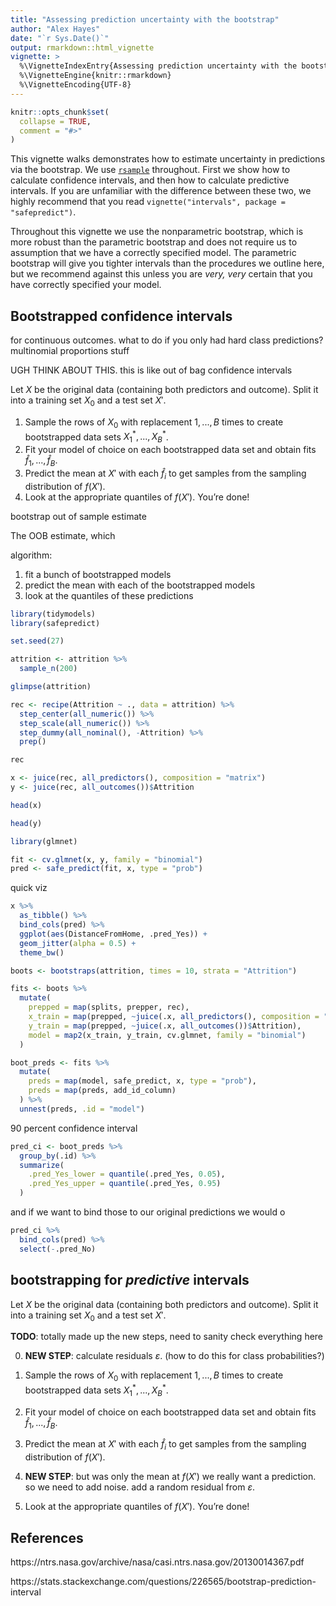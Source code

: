 ```yaml
---
title: "Assessing prediction uncertainty with the bootstrap"
author: "Alex Hayes"
date: "`r Sys.Date()`"
output: rmarkdown::html_vignette
vignette: >
  %\VignetteIndexEntry{Assessing prediction uncertainty with the bootstrap}
  %\VignetteEngine{knitr::rmarkdown}
  %\VignetteEncoding{UTF-8}
---
```


```r
knitr::opts_chunk$set(
  collapse = TRUE,
  comment = "#>"
)
```

This vignette walks demonstrates how to estimate uncertainty in predictions via the bootstrap. We use [`rsample`](https://tidymodels.github.io/rsample/) throughout. First we show how to calculate confidence intervals, and then how to calculate predictive intervals. If you are unfamiliar with the difference between these two, we highly recommend that you read `vignette("intervals", package = "safepredict")`.

Throughout this vignette we use the nonparametric bootstrap, which is more robust than the parametric bootstrap and does not require us to assumption that we have a correctly specified model. The parametric bootstrap will give you tighter intervals than the procedures we outline here, but we recommend against this unless you are  *very, very* certain that you have correctly specified your model.

## Bootstrapped confidence intervals

for continuous outcomes. what to do if you only had hard class predictions? multinomial proportions stuff

UGH THINK ABOUT THIS. this is like out of bag confidence intervals

Let $X$ be the original data (containing both predictors and outcome). Split it into a training set $X_0$ and a test set $X'$.

1. Sample the rows of $X_0$ with replacement $1, ..., B$ times to create bootstrapped data sets $X_1^*, ..., X_B^*$.
2. Fit your model of choice on each bootstrapped data set and obtain fits $\hat f_1, ..., \hat f_B$.
3. Predict the mean at $X'$ with each $\hat f_i$ to get samples from the sampling distribution of $f(X')$.
4. Look at the appropriate quantiles of $f(X')$. You're done!

bootstrap out of sample estimate

The OOB estimate, which 

algorithm:

1. fit a bunch of bootstrapped models
2. predict the mean with each of the bootstrapped models
3. look at the quantiles of these predictions

```r
library(tidymodels)
library(safepredict)

set.seed(27)

attrition <- attrition %>% 
  sample_n(200)

glimpse(attrition)
```

```r
rec <- recipe(Attrition ~ ., data = attrition) %>%
  step_center(all_numeric()) %>%
  step_scale(all_numeric()) %>% 
  step_dummy(all_nominal(), -Attrition) %>% 
  prep()

rec

x <- juice(rec, all_predictors(), composition = "matrix")
y <- juice(rec, all_outcomes())$Attrition
```

```r
head(x)
```

```r
head(y)
```



```r
library(glmnet)

fit <- cv.glmnet(x, y, family = "binomial")
pred <- safe_predict(fit, x, type = "prob")
```

quick viz

```r
x %>% 
  as_tibble() %>% 
  bind_cols(pred) %>% 
  ggplot(aes(DistanceFromHome, .pred_Yes)) +
  geom_jitter(alpha = 0.5) +
  theme_bw()
```

```r
boots <- bootstraps(attrition, times = 10, strata = "Attrition")

fits <- boots %>% 
  mutate(
    prepped = map(splits, prepper, rec),
    x_train = map(prepped, ~juice(.x, all_predictors(), composition = "matrix")),
    y_train = map(prepped, ~juice(.x, all_outcomes())$Attrition),
    model = map2(x_train, y_train, cv.glmnet, family = "binomial")
  )

boot_preds <- fits %>% 
  mutate(
    preds = map(model, safe_predict, x, type = "prob"),
    preds = map(preds, add_id_column)
  ) %>% 
  unnest(preds, .id = "model")
```

90 percent confidence interval

```r
pred_ci <- boot_preds %>% 
  group_by(.id) %>% 
  summarize(
    .pred_Yes_lower = quantile(.pred_Yes, 0.05),
    .pred_Yes_upper = quantile(.pred_Yes, 0.95)
  )
```

and if we want to bind those to our original predictions we would o

```r
pred_ci %>% 
  bind_cols(pred) %>% 
  select(-.pred_No)
```

## bootstrapping for *predictive* intervals

Let $X$ be the original data (containing both predictors and outcome). Split it into a training set $X_0$ and a test set $X'$.

**TODO**: totally made up the new steps, need to sanity check everything here

0. **NEW STEP**: calculate residuals $\varepsilon$. (how to do this for class probabilities?)

1. Sample the rows of $X_0$ with replacement $1, ..., B$ times to create bootstrapped data sets $X_1^*, ..., X_B^*$.
2. Fit your model of choice on each bootstrapped data set and obtain fits $\hat f_1, ..., \hat f_B$.
3. Predict the mean at $X'$ with each $\hat f_i$ to get samples from the sampling distribution of $f(X')$.
4. **NEW STEP**: but was only the mean at $f(X')$ we really want a prediction. so we need to add noise. add a random residual from $\varepsilon$.
4. Look at the appropriate quantiles of $f(X')$. You're done!

## References

https://ntrs.nasa.gov/archive/nasa/casi.ntrs.nasa.gov/20130014367.pdf

https://stats.stackexchange.com/questions/226565/bootstrap-prediction-interval

